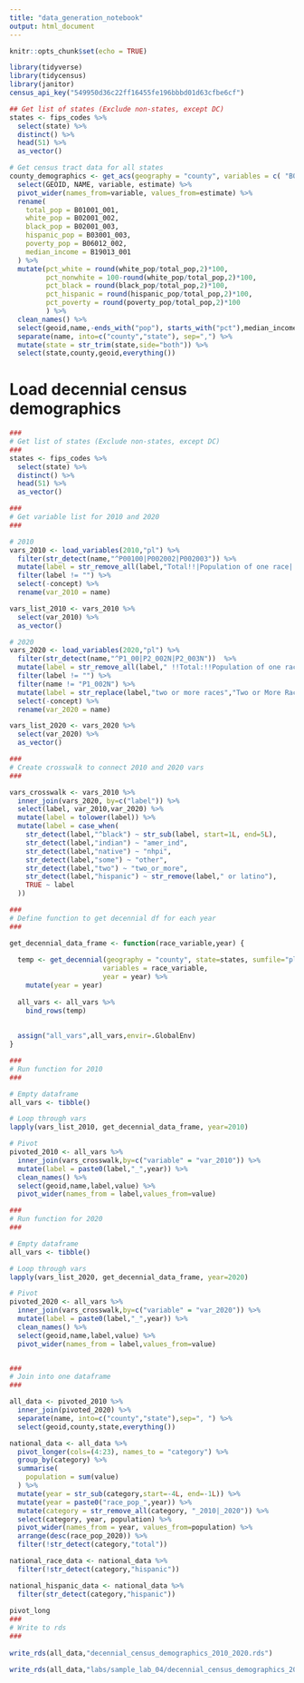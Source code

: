 ```yaml
---
title: "data_generation_notebook"
output: html_document
---
```


```r
knitr::opts_chunk$set(echo = TRUE)
```

```r
library(tidyverse)
library(tidycensus)
library(janitor)
census_api_key("549950d36c22ff16455fe196bbbd01d63cfbe6cf")
```

```r

## Get list of states (Exclude non-states, except DC)
states <- fips_codes %>%
  select(state) %>%
  distinct() %>%
  head(51) %>%
  as_vector() 

# Get census tract data for all states
county_demographics <- get_acs(geography = "county", variables = c( "B01001_001","B02001_002","B02001_003","B02001_004","B03001_003","B06012_002","B19013_001"), state=states,year = 2020) %>%
  select(GEOID, NAME, variable, estimate) %>%
  pivot_wider(names_from=variable, values_from=estimate) %>%
  rename(
    total_pop = B01001_001,
    white_pop = B02001_002,
    black_pop = B02001_003,
    hispanic_pop = B03001_003,
    poverty_pop = B06012_002,
    median_income = B19013_001
  ) %>%
  mutate(pct_white = round(white_pop/total_pop,2)*100,
         pct_nonwhite = 100-round(white_pop/total_pop,2)*100,
         pct_black = round(black_pop/total_pop,2)*100,
         pct_hispanic = round(hispanic_pop/total_pop,2)*100,
         pct_poverty = round(poverty_pop/total_pop,2)*100
         ) %>%
  clean_names() %>%
  select(geoid,name,-ends_with("pop"), starts_with("pct"),median_income) %>%
  separate(name, into=c("county","state"), sep=",") %>%
  mutate(state = str_trim(state,side="both")) %>%
  select(state,county,geoid,everything())


```

# Load decennial census demographics
```r
###
# Get list of states (Exclude non-states, except DC)
###
states <- fips_codes %>%
  select(state) %>%
  distinct() %>%
  head(51) %>%
  as_vector() 

###
# Get variable list for 2010 and 2020
###

# 2010
vars_2010 <- load_variables(2010,"pl") %>%
  filter(str_detect(name,"^P00100|P002002|P002003")) %>%
  mutate(label = str_remove_all(label,"Total!!|Population of one race|!!| alone")) %>%
  filter(label != "") %>%
  select(-concept) %>%
  rename(var_2010 = name)

vars_list_2010 <- vars_2010 %>%
  select(var_2010) %>%
  as_vector()

# 2020
vars_2020 <- load_variables(2020,"pl") %>%
  filter(str_detect(name,"^P1_00|P2_002N|P2_003N"))  %>%
  mutate(label = str_remove_all(label," !!Total:!!Population of one race:!!| !!Total:!!Population of | !!Total:!!| !!|:| alone")) %>%
  filter(label != "") %>%
  filter(name != "P1_002N") %>%
  mutate(label = str_replace(label,"two or more races","Two or More Races")) %>%
  select(-concept) %>%
  rename(var_2020 = name)

vars_list_2020 <- vars_2020 %>%
  select(var_2020) %>%
  as_vector()

###
# Create crosswalk to connect 2010 and 2020 vars
###

vars_crosswalk <- vars_2010 %>%
  inner_join(vars_2020, by=c("label")) %>%
  select(label, var_2010,var_2020) %>%
  mutate(label = tolower(label)) %>%
  mutate(label = case_when(
    str_detect(label,"^black") ~ str_sub(label, start=1L, end=5L),
    str_detect(label,"indian") ~ "amer_ind",
    str_detect(label,"native") ~ "nhpi",
    str_detect(label,"some") ~ "other",
    str_detect(label,"two") ~ "two_or_more",
    str_detect(label,"hispanic") ~ str_remove(label," or latino"),
    TRUE ~ label
  ))

###
# Define function to get decennial df for each year
###

get_decennial_data_frame <- function(race_variable,year) {
  
  temp <- get_decennial(geography = "county", state=states, sumfile="pl",
                       variables = race_variable, 
                       year = year) %>%
    mutate(year = year)
  
  all_vars <- all_vars %>%
    bind_rows(temp)
  
  
  assign("all_vars",all_vars,envir=.GlobalEnv)
}

###
# Run function for 2010
###

# Empty dataframe
all_vars <- tibble()

# Loop through vars
lapply(vars_list_2010, get_decennial_data_frame, year=2010)

# Pivot
pivoted_2010 <- all_vars %>%
  inner_join(vars_crosswalk,by=c("variable" = "var_2010")) %>%
  mutate(label = paste0(label,"_",year)) %>%
  clean_names() %>%
  select(geoid,name,label,value) %>%
  pivot_wider(names_from = label,values_from=value)

###
# Run function for 2020
###

# Empty dataframe
all_vars <- tibble()

# Loop through vars
lapply(vars_list_2020, get_decennial_data_frame, year=2020)

# Pivot
pivoted_2020 <- all_vars %>%
  inner_join(vars_crosswalk,by=c("variable" = "var_2020")) %>%
  mutate(label = paste0(label,"_",year)) %>%
  clean_names() %>%
  select(geoid,name,label,value) %>%
  pivot_wider(names_from = label,values_from=value)


###
# Join into one dataframe
###

all_data <- pivoted_2010 %>%
  inner_join(pivoted_2020) %>%
  separate(name, into=c("county","state"),sep=", ") %>%
  select(geoid,county,state,everything()) 

national_data <- all_data %>%
  pivot_longer(cols=(4:23), names_to = "category") %>%
  group_by(category) %>%
  summarise(
    population = sum(value)
  ) %>%
  mutate(year = str_sub(category,start=-4L, end=-1L)) %>%
  mutate(year = paste0("race_pop_",year)) %>%
  mutate(category = str_remove_all(category, "_2010|_2020")) %>%
  select(category, year, population) %>%
  pivot_wider(names_from = year, values_from=population) %>%
  arrange(desc(race_pop_2020)) %>%
  filter(!str_detect(category,"total"))

national_race_data <- national_data %>%
  filter(!str_detect(category,"hispanic"))

national_hispanic_data <- national_data %>%
  filter(str_detect(category,"hispanic"))
  
pivot_long
###
# Write to rds
###
	 
write_rds(all_data,"decennial_census_demographics_2010_2020.rds")

write_rds(all_data,"labs/sample_lab_04/decennial_census_demographics_2010_2020.rds")

```